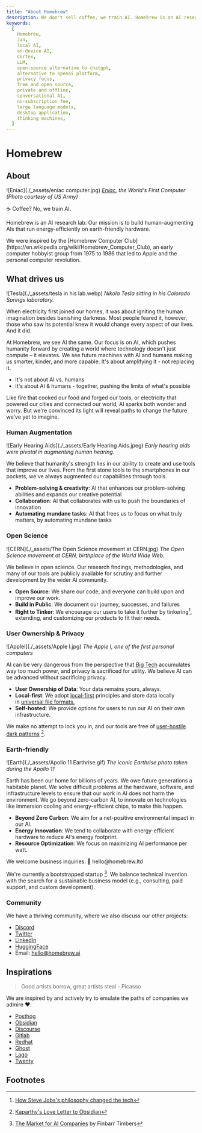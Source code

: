 ```yaml
---
title: "About Homebrew"
description: We don't sell coffee, we train AI. Homebrew is an AI research lab focused on building human-augmenting AIs that run energy-efficiently on earth-friendly hardware.
keywords:
  [
    Homebrew,
    Jan,
    local AI,
    on-device AI,
    Cortex,
    LLM,
    open-source alternative to chatgpt,
    alternative to openai platform,
    privacy focus,
    free and open source,
    private and offline,
    conversational AI,
    no-subscription fee,
    large language models,
    desktop application,
    thinking machines,
  ]
---
```



# Homebrew 

## About 

![Eniac](./_assets/eniac computer.jpg)
_[Eniac](https://www.computerhistory.org/revolution/birth-of-the-computer/4/78), the World's First Computer (Photo courtesy of US Army)_

☕ Coffee? No, we train AI.

Homebrew is an AI research lab. Our mission is to build human-augmenting AIs that run energy-efficiently on earth-friendly hardware.

<Callout>
We were inspired by the [Homebrew Computer Club](https://en.wikipedia.org/wiki/Homebrew_Computer_Club), an early computer hobbyist group from 1975 to 1986 that led to Apple and the personal computer revolution.
</Callout>

## What drives us

![Tesla](./_assets/tesla in his lab.webp)
_Nikola Tesla sitting in his Colorado Springs laboratory._

When electricity first joined our homes, it was about igniting the human imagination besides banishing darkness. Most people feared it, however, those who saw its potential knew it would change every aspect of our lives. And it did.

At Homebrew, we see AI the same. Our focus is on AI, which pushes humanity forward by creating a world where technology doesn't just compute – it elevates. We see future machines with AI and humans making us smarter, kinder, and more capable. It's about amplifying it - not replacing it.

- It's not about AI vs. humans
- It's about AI & humans - together, pushing the limits of what's possible

Like fire that cooked our food and forged our tools, or electricity that powered our cities and connected our world, AI sparks both wonder and worry. But we're convinced its light will reveal paths to change the future we've yet to imagine.

### Human Augmentation

![Early Hearing Aids](./_assets/Early Hearing Aids.jpeg)
_Early hearing aids were pivotal in augmenting human hearing._

We believe that humanity's strength lies in our ability to create and use tools that improve our lives. From the first stone tools to the smartphones in our pockets, we've always augmented our capabilities through tools.

- **Problem-solving & creativity**: AI that enhances our problem-solving abilities and expands our creative potential
- **Collaboration**: AI that collaborates with us to push the boundaries of innovation
- **Automating mundane tasks**: AI that frees us to focus on what truly matters, by automating mundane tasks

### Open Science

![CERN](./_assets/The Open Science movement at CERN.jpg)
_The Open Science movement at CERN, birthplace of the World Wide Web._

We believe in open science. Our research findings, methodologies, and many of our tools are publicly available for scrutiny and further development by the wider AI community.

- **Open Source**: We share our code, and everyone can build upon and improve our work.
- **Build in Public**: We document our journey, successes, and failures
- **Right to Tinker**: We encourage our users to take it further by tinkering[^1], extending, and customizing our products to fit their needs.

### User Ownership & Privacy

![AppleI](./_assets/Apple I.jpg)
_The Apple I, one of the first personal computers_

AI can be very dangerous from the perspective that [Big Tech](https://en.wikipedia.org/wiki/Big_Tech) accumulates way too much power, and privacy is sacrificed for utility. We believe AI can be advanced without sacrificing privacy.

- **User Ownership of Data**: Your data remains yours, always.
- **Local-first**: We adopt [local-first](https://www.inkandswitch.com/local-first/) principles and store data locally in [universal file formats.](https://stephango.com/file-over-app)
- **Self-hosted**: We provide options for users to run our AI on their own infrastructure.

We make no attempt to lock you in, and our tools are free of [user-hostile dark patterns](https://twitter.com/karpathy/status/1761467904737067456?t=yGoUuKC9LsNGJxSAKv3Ubg) [^2].

### Earth-friendly

![Earth](./_assets/Apollo 11 Earthrise.gif)
_The iconic Earthrise photo taken during the Apollo 11_

Earth has been our home for billions of years. We owe future generations a habitable planet. We solve difficult problems at the hardware, software, and infrastructure levels to ensure that our work in AI does not harm the environment. We go beyond zero-carbon AI, to innovate on technologies like immersion cooling and energy-efficient chips, to make this happen.

- **Beyond Zero Carbon**: We aim for a net-positive environmental impact in our AI.
- **Energy Innovation**: We tend to collaborate with energy-efficient hardware to reduce AI's energy footprint.
- **Resource Optimization**: We focus on maximizing AI performance per watt.

<Callout>
We welcome business inquiries: 👋 hello@homebrew.ltd
</Callout>

We're currently a bootstrapped startup [^3]. We balance technical invention with the search for a sustainable business model (e.g., consulting, paid support, and custom development).

### Community

We have a thriving community, where we also discuss our other projects: 

- [Discord](https://discord.gg/AAGQNpJQtH)
- [Twitter](https://twitter.com/janframework)
- [LinkedIn](http://linkedin.com/company/janframework/)
- [HuggingFace](https://huggingface.co/janhq)
- Email: hello@homebrew.ai

## Inspirations

> Good artists borrow, great artists steal - Picasso

We are inspired by and actively try to emulate the paths of companies we admire ❤️:

- [Posthog](https://posthog.com/handbook)
- [Obsidian](https://obsidian.md/)
- [Discourse](https://www.discourse.org/about)
- [Gitlab](https://handbook.gitlab.com/handbook/company/history/#2017-gitlab-storytime)
- [Redhat](https://www.redhat.com/en/about/development-model)
- [Ghost](https://ghost.org/docs/contributing/)
- [Lago](https://www.getlago.com/blog/open-source-licensing-and-why-lago-chose-agplv3)
- [Twenty](https://twenty.com/story)

## Footnotes

[^1]: [How Steve Jobs's philosophy changed the tech](https://www.popularmechanics.com/technology/gadgets/a4395/pm-remembers-steve-jobs-how-his-philosophy-changed-technology-6507117/)

[^2]: [Kaparthy's Love Letter to Obsidian](https://twitter.com/karpathy/status/1761467904737067456?t=yGoUuKC9LsNGJxSAKv3Ubg)

[^3]: [The Market for AI Companies](https://www.artfintel.com/p/the-market-for-ai-companies) by Finbarr Timbers


